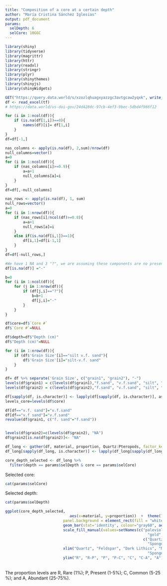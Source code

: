 ```yaml
---
title: "Composition of a core at a certain depth"
author: "María Cristina Sánchez Iglesias"
output: pdf_document
params:
  selDepth: 6
  selCore: 10GGC
---
```

```r
library(shiny)
library(tidyverse)
library(magrittr)
library(httr)
library(readxl)
library(stringr)
library(plyr)
library(shinythemes)
library(shinyjs)
library(shinyWidgets)

GET("https://query.data.world/s/xzozlqhuagxyazzgc3avtgcaw2yqxk", write_disk(tf <- tempfile(fileext = ".xls")))
df <- read_excel(tf)
# https://data.world/us-doi-gov/24d428dc-97cb-4ef3-9bec-5dbd4f966f12

for (i in 1:ncol(df)){
    if (is.na(df[1,i])==0){
        names(df)[i]= df[1,i]
    }
}
df=df[-1,]

nas_columns <- apply(is.na(df), 2,sum)/nrow(df)
null_columns=vector()
a=0
for (i in 1:ncol(df)){
    if (nas_columns[i]>=0.9){
        a=a+1
        null_columns[a]=i
    }
}
df=df[,-null_columns]

nas_rows <- apply(is.na(df), 1, sum)
null_rows=vector()
a=0
for (i in 1:nrow(df)){
    if (nas_rows[i]/ncol(df)>=0.8){
        a=a+1
        null_rows[a]=i
    }
    else if(is.na(df[i,1])==1){
        df[i,1]=df[i-1,1]
    }
}
df=df[-null_rows,]

#We have 1 NA and 3 "?", we are assuming these components are no present
df[is.na(df)] ="-"

b=0
for (i in 1:ncol(df)){
    for (j in 1:nrow(df)){
        if (df[j,i]=="?"){
            b=b+1
            df[j,i]="-"
        } 
    }
}

df$core=df$`Core #`
df$`Core #`=NULL

df$depth=df$"Depth (cm)"
df$"Depth (cm)"=NULL

for (i in 1:nrow(df)){
    if (df$'Grain Size'[i]=="silt v.f. sand"){
        df$'Grain Size'[i]="silt-v.f. sand"
    }
}

df= df %>% separate('Grain Size', c("grain1", "grain2"), "-")
levels(df$grain1) = c(levels(df$grain1),"f.sand", "v.f.sand", "silt", "clay")
levels(df$grain2) = c(levels(df$grain2),"f.sand", "v.f.sand", "silt", "clay")

df[sapply(df, is.character)] <- lapply(df[sapply(df, is.character)], as.factor)
levels_core=levels(df$core)

df[df=="v.f. sand"]="v.f.sand"
df[df=="v.f sand"]="v.f.sand"
revalue(df$grain1, c("f. sand"="f.sand"))


levels(df$grain2)=c(levels(df$grain2), "NA")
df$grain2[is.na(df$grain2)]<- "NA"

df_long <- gather(df, material, proportion, Quartz:Pteropods, factor_key=TRUE)
df_long[sapply(df_long, is.character)] <- lapply(df_long[sapply(df_long, is.character)], as.factor)

core_depth_selected <- df_long %>% 
  filter(depth == params$selDepth & core == params$selCore)
```

Selected core:

```r
cat(params$selCore)
```

Selected depth:

```r
cat(params$selDepth)
```

```r
ggplot(core_depth_selected,
                             aes(x=material, y=proportion))  +  theme(legend.position = "none",
                          panel.background = element_rect(fill = "white", color = "gray60")) +
                          geom_bar(stat='identity', colour="gray60", aes(fill=material)) + 
                          scale_fill_manual(values=setNames(c("palevioletred", "lightsalmon3", "orange", "lightsteelblue4", "mediumturquoise", "khaki4", 
                                                                "gold", "mediumorchid1"),
                                                              c("Quartz", "Feldspar", "Dark Lithics", "Manganese", "Forams", 
                                                                "Sponge Spicules", "Carbonate Fragments", "Pteropods"))) +
                          xlim("Quartz", "Feldspar", "Dark Lithics", "Manganese", "Forams", 
                                                                "Sponge Sp.", "Carbonate", "Pteropods") + 
                          ylim("R", "R-P", "P", "P-C", "C", "C-A", "A")
```

<br>
The proportion levels are R, Rare (1%); P, Present (1-5%); C, Common (5-25 %); and A, Abundant (25-75%).